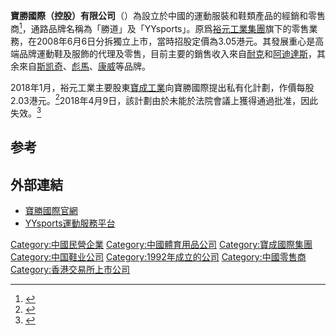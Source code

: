 {{Infobox company
| name = 寶勝國際（控股）有限公司
| name_en = Pou Sheng International (Holdings) Limited
| logo = pousheng.jpg
| type = [[上市公司|上市公司]]
| traded_as = {{hkex|3813}}
| foundation = {{start date and age|1992|p=yes|br=no}}
| location = 中國上海市虹口區森林灣大廈
| locations = {{ubl|{{decrease}}直營店鋪：5,240|{{increase}}加盟店鋪：3,835|（2020年12月31日）}}
| industry = [[零售|零售業]]
| area_served = 中國大陸、臺灣、香港
| key_people = {{ubl|吳邦治（董事會主席兼執行董事）|李韶午（首席執行官兼執行董事）|廖元煌（首席財務官兼執行董事）|[[蔡佩君|蔡佩君]]（非執行董事）}}
| products = 運動服裝和鞋類
| services = 運動服務
| revenue = {{ubl|class=nowrap|{{decrease}}256.1億元人民幣（2020年）|271.9億元人民幣（2019年）}}
| operating_income = {{ubl|class=nowrap|{{decrease}}6.6億元人民幣（2020年）|14.7億元人民幣（2019年）}}
| net_income = {{ubl|class=nowrap|{{decrease}}3.1億元人民幣（2020年）|8.8億元人民幣（2019年）}}
| earnings_per_share = {{ubl|class=nowrap|{{decrease}}0.0575元人民币（2020年）|0.1587元人民币（2019年）}}
| capital = {{ubl|class=nowrap|{{steady}}46,688千元人民幣（2020年）|46,685千元人民幣（2019年）}}
| num_employees = 33,300（2020年12月31日）
| parent = [[裕元集團|裕元工業集團]]（61.99%）
| slogan = 讓運動融入你的生活！
| homepage = {{url|www.pousheng.com}}
}}
'''寶勝國際（控股）有限公司'''（{{hkex|3813}}）為設立於中國的運動服裝和鞋類產品的經銷和零售商<ref>{{cite web |url=https://hk.finance.yahoo.com/q/pr?s=3813.HK |title=3813.HK 概況 | POU SHENG INT'L 股票 |website=香港雅虎財經 |accessdate=2021-07-22 |archive-date=2017-01-13 |archive-url=https://web.archive.org/web/20170113020450/https://hk.finance.yahoo.com/q/pr?s=3813.HK |dead-url=no }}</ref>，通路品牌名稱為「勝道」及「YYsports」。原爲[[裕元集團|裕元工業集團]]旗下的零售業務，在2008年6月6日分拆獨立上市，當時招股定價為3.05港元。其發展重心是高端品牌運動鞋及服飾的代理及零售，目前主要的銷售收入來自[[耐克|耐克]]和[[阿迪達斯|阿迪達斯]]，其余來自[[斯凯奇|斯凯奇]]、[[彪馬|彪馬]]、[[康威|康威]]等品牌。

2018年1月，裕元工業主要股東[[寶成工業|寶成工業]]向寶勝國際提出私有化計劃，作價每股2.03港元。<ref>{{cite web |url=http://www.hkexnews.hk/listedco/listconews/sehk/2018/0121/LTN20180121016_C.pdf |title=寶成、裕元、寶勝聯合公告 |website=香港交易及結算所 |date=2018-01-21 |format=pdf |access-date=2018-01-21 |archive-date=2019-10-21 |archive-url=https://web.archive.org/web/20191021014140/https://www1.hkexnews.hk/listedco/listconews/sehk/2018/0121/ltn20180121016_c.pdf |dead-url=no }}</ref>2018年4月9日，該計劃由於未能於法院會議上獲得通過批准，因此失效。<REF>
{{cite web |url=http://www.hkexnews.hk/listedco/listconews/sehk/2018/0409/LTN201804091398_C.pdf |title=寶成、寶勝聯合公告 |website=香港交易及結算所 |date=2018-04-09 |access-date=2018-04-09 |archive-date=2019-11-07 |archive-url=https://web.archive.org/web/20191107101523/https://www1.hkexnews.hk/listedco/listconews/sehk/2018/0409/ltn201804091398_c.pdf |dead-url=no }}
</REF>

==参考==
{{reflist}}

== 外部連結 ==
*[https://www.pousheng.com/ 寶勝國際官網] {{Wayback|url=https://www.pousheng.com/ |date=20191223194008 }}
*[https://www.yysports.com/ YYsports運動服務平台] {{Wayback|url=https://www.yysports.com/ |date=20200511043700 }}

[[Category:中國民營企業|Category:中國民營企業]]
[[Category:中國體育用品公司|Category:中國體育用品公司]]
[[Category:寶成國際集團|Category:寶成國際集團]]
[[Category:中国鞋业公司|Category:中国鞋业公司]]
[[Category:1992年成立的公司|Category:1992年成立的公司]]
[[Category:中國零售商|Category:中國零售商]]
[[Category:香港交易所上市公司|Category:香港交易所上市公司]]